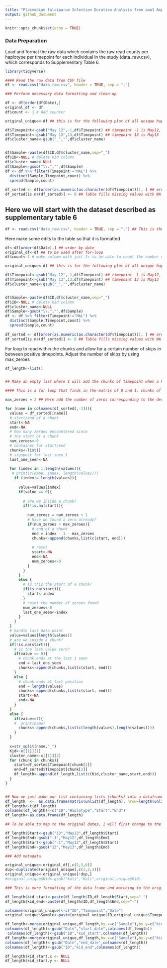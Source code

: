 ```yaml
---
title: "Plasmodium falciparum Infection Duration Analysis from ama1 Amplicon Sequencing Data"
output: github_document
---
```


```r
knitr::opts_chunk$set(echo = TRUE)

```

### Data Preparation
Load and format the raw data which contains the raw read counts per haplotype per timepoint for each individual in the study (data_raw.csv), which corresponds to Supplementary Table 6.


```r

library(tidyverse)

#### Read the raw data from CSV file
df <- read.csv("data_raw.csv", header = TRUE, sep = ",")

### Perform necessary data formatting and clean-up

df <- df[order(df$Date),]
original_df <- df
df$count <- 1 # Add counter

original_unique<-df ## this is for the following plot of all unique haplotypes across all individuals/timepoints

df$Timepoint<-gsub("May 12",-1,df$Timepoint) ## timepoint -1 is May12, we will remove
df$Timepoint<-gsub("May 13",13,df$Timepoint) ## timepoint 13 is May13
df$cluster_name<-gsub("_","",df$cluster_name)


df$Sample<-paste(df$ID,df$cluster_name,sep="_")
df$ID<-NULL # delete kid column
df$cluster_name<-NULL
df$Sample<-gsub("\\.","",df$Sample)
df <- df %>% filter(Timepoint!="MAL") %>%
  distinct(Sample,Timepoint,count) %>%
  spread(Sample,count)
  
df_sorted <- df[order(as.numeric(as.character(df$Timepoint))), ] ## order dates as numeric 
df_sorted[is.na(df_sorted)] <- 0 ## Table fills missing values with NA but I want to change them to 0

```

## Here we will start with the dataset described as supplementary table 6 

```r

df <- read.csv("data_raw.csv", header = TRUE, sep = ",") ## This is the same as supplementary table 6. It is important to have the haplotype column (cluster_name), timepoint and ID for each kid in the cohort. 

```

Here make some edits to the table so that it is formatted 

```r

df<-df[order(df$Date),] ## order by date
original_df<-df ## to be used after for-loop
df$count<-1 # make column with just 1s to be able to count the number of times a haplotype appears

original_unique<-df ## this is for the following plot of all unique haplotypes across all kids/timepoints

df$Timepoint<-gsub("May 12",-1,df$Timepoint) ## timepoint -1 is May12, we will remove
df$Timepoint<-gsub("May 13",13,df$Timepoint) ## timepoint 13 is May13
df$cluster_name<-gsub("_","",df$cluster_name)


df$Sample<-paste(df$ID,df$cluster_name,sep="_")
df$ID<-NULL # delete kid column
df$cluster_name<-NULL
df$Sample<-gsub("\\.","",df$Sample)
df <- df %>% filter(Timepoint!="MAL") %>%
  distinct(Sample,Timepoint,count) %>%
  spread(Sample,count)
  
df_sorted <- df[order(as.numeric(as.character(df$Timepoint))), ] ## order dates as numeric rather than 1, 10, 11 (this is something R does weirdly)
df_sorted[is.na(df_sorted)] <- 0 ## Table fills missing values with NA but I want to change them to 0

```


For loop to read within the chunks and allow for a certain number of skips in between positive timepoints. Adjust the number of skips by using max_zeroes

```r

df_length<-list()


## Make an empty list where I will add the chunks of timepoint when a haplotype is present. Remember to run this empty list before the for loop

#### This is a for loop that finds in the matrix of 0 and 1, chunks of 1s allowing TWO or FOUR SKIPS ####

max_zeroes = 2 ## Here add the number of zeros corresponding to the desired number of skips in-between timepoints

for (name in colnames(df_sorted[,-1])){
  values = df_sorted[[name]]
  # start/end of a chunk
  start<-NA
  end<-NA
  # how many zeroes encountered since
  # the start or a chunk
  num_zeroes<-0
  # container for start/end
  chunks<-list()
  # signpost for last seen 1
  last_one_seen<-NA
  
  for (index in 1:length(values)){
   # print(c(name, index, length(values)))
    if (index!= length(values)){
      
      value=values[index]
      if(value == 0){
        
        # are we inside a chunk?
        if(!is.na(start)){
          
          num_zeroes = num_zeroes + 1
          # have we found a zero already?
          if(num_zeroes > max_zeroes){
            # end of a chunk
            end = index - 1 - max_zeroes
            chunks<-append(chunks,list(c(start, end)))
            
            # reset
            start<-NA
            end<-NA
            num_zeroes<-0
          }
        }
      }
      else {
        # is this the start of a chunk?
        if(is.na(start)){
          start<-index
        }
        # reset the number of zeroes found
        num_zeroes<-0
        last_one_seen<-index
      }
    }
  }
  # handle last data point
  value=values[length(values)]
  # are we inside a chunk?
  if(!is.na(start)){
    # is the last value zero?
    if(value == 0){
      # chunk ends at the last 1 seen
      end = last_one_seen
      chunks<-append(chunks,list(c(start, end)))
    }
    else {
      # chunk ends at last position
      end = length(values)
      chunks<-append(chunks,list(c(start, end)))
      start<-NA
      end<-NA
    }
  }
  else {
    if(value==1){
    #  print(name)
      chunks<-append(chunks,list(c(length(values),length(values))))
    }
  }
  
  x=str_split(name,"_")
  Kid<-x[[1]][1]
  cluster_name<-x[[1]][2]
  for (chunk in chunks){
    start=df_sorted$Timepoint[chunk[1]]
    end=df_sorted$Timepoint[chunk[2]]
    df_length<-append(df_length,list(c(Kid,cluster_name,start,end)))
  }
}


## Now we just make our list containing lists (chunks) into a dataframe with columns kid, haplotype, start and end ##
df_length  <-  as.data.frame(matrix(unlist(df_length), nrow=length(unlist(df_length[1]))))
df_length<-t(df_length)
colnames(df_length)<-c("ID","Haplotype","Start","End")
df_length<-as.data.frame(df_length)

## To be able to map to the original dates, I will first change to the original timepoints, so only changing -1 and 13 for May12 and May13, respectively

df_length$Start<-gsub("13","May13",df_length$Start)
df_length$End<-gsub("-1","May12",df_length$End)
df_length$Start<-gsub("-1","May12",df_length$Start)
df_length$End<-gsub("13","May13",df_length$End)

### Add metadata 

original_unique<-original_df[,c(2,3,6)]
dup<-duplicated(original_unique[,c(1,2,3)])
original_unique<-original_unique[!dup,]
#original_unique$Kid<-gsub("kali","Kali",original_unique$Kid)

### This is more formatting of the data frame and matching to the original dates in the full database form above ###

df_length$kid_start<-paste(df_length$ID,df_length$Start,sep="-")
df_length$kid_end<-paste(df_length$ID,df_length$End,sep="-")

colnames(original_unique)<-c("ID","Timepoint","Date")
original_unique$Sample<-paste(original_unique$ID,original_unique$Timepoint,sep="-")

df_length<-merge(original_unique,df_length,by.x=c("Sample"),by.y=c("kid_start"))
colnames(df_length)<-gsub("Date","start_date",colnames(df_length))
 colnames(df_length)<-gsub("ID","kid_start",colnames(df_length))
df_length<-merge(original_unique,df_length,by.x=c("Sample"),by.y=c("kid_end"))
colnames(df_length)<-gsub("Date","end_date",colnames(df_length))
colnames(df_length)<-gsub("ID","kid_end",colnames(df_length))

df_length$kid_start.x <- NULL
df_length$kid_start.y <- NULL
```

